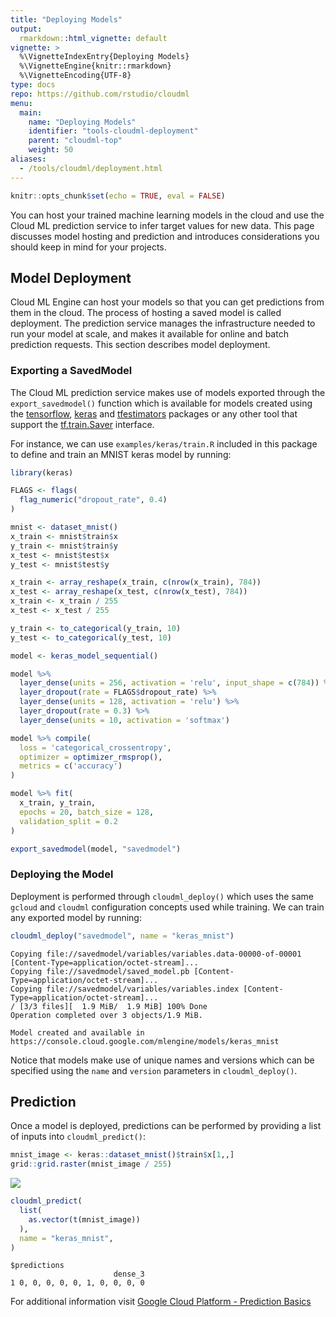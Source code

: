 ```yaml
---
title: "Deploying Models"
output: 
  rmarkdown::html_vignette: default
vignette: >
  %\VignetteIndexEntry{Deploying Models}
  %\VignetteEngine{knitr::rmarkdown}
  %\VignetteEncoding{UTF-8}
type: docs
repo: https://github.com/rstudio/cloudml
menu:
  main:
    name: "Deploying Models"
    identifier: "tools-cloudml-deployment"
    parent: "cloudml-top"
    weight: 50
aliases:
  - /tools/cloudml/deployment.html
---
```



```r
knitr::opts_chunk$set(echo = TRUE, eval = FALSE)
```

You can host your trained machine learning models in the cloud and use the Cloud ML prediction service to infer target values for new data. This page discusses model hosting and prediction and introduces considerations you should keep in mind for your projects.

## Model Deployment

Cloud ML Engine can host your models so that you can get predictions from them in the cloud. The process of hosting a saved model is called deployment. The prediction service manages the infrastructure needed to run your model at scale, and makes it available for online and batch prediction requests. This section describes model deployment.

### Exporting a SavedModel

The Cloud ML prediction service makes use of models exported through the
`export_savedmodel()` function which is available for models created using the [tensorflow](https://tensorflow.rstudio.com/tensorflow/), [keras](https://tensorflow.rstudio.com/keras/) and
[tfestimators](https://tensorflow.rstudio.com/tfestimators/) packages or any other tool that support the [tf.train.Saver](https://www.tensorflow.org/api_docs/python/tf/train/Saver) interface.

For instance, we can use `examples/keras/train.R` included in this package to define
and train an MNIST keras model by running:

```r
library(keras)

FLAGS <- flags(
  flag_numeric("dropout_rate", 0.4)
)

mnist <- dataset_mnist()
x_train <- mnist$train$x
y_train <- mnist$train$y
x_test <- mnist$test$x
y_test <- mnist$test$y

x_train <- array_reshape(x_train, c(nrow(x_train), 784))
x_test <- array_reshape(x_test, c(nrow(x_test), 784))
x_train <- x_train / 255
x_test <- x_test / 255

y_train <- to_categorical(y_train, 10)
y_test <- to_categorical(y_test, 10)

model <- keras_model_sequential()

model %>%
  layer_dense(units = 256, activation = 'relu', input_shape = c(784)) %>%
  layer_dropout(rate = FLAGS$dropout_rate) %>%
  layer_dense(units = 128, activation = 'relu') %>%
  layer_dropout(rate = 0.3) %>%
  layer_dense(units = 10, activation = 'softmax')

model %>% compile(
  loss = 'categorical_crossentropy',
  optimizer = optimizer_rmsprop(),
  metrics = c('accuracy')
)

model %>% fit(
  x_train, y_train,
  epochs = 20, batch_size = 128,
  validation_split = 0.2
)

export_savedmodel(model, "savedmodel")
```

### Deploying the Model

Deployment is performed through `cloudml_deploy()` which uses the same `gcloud`
and `cloudml` configuration concepts used while training. We can
train any exported model by running:

```r
cloudml_deploy("savedmodel", name = "keras_mnist")
```
```
Copying file://savedmodel/variables/variables.data-00000-of-00001 [Content-Type=application/octet-stream]...
Copying file://savedmodel/saved_model.pb [Content-Type=application/octet-stream]...
Copying file://savedmodel/variables/variables.index [Content-Type=application/octet-stream]...
/ [3/3 files][  1.9 MiB/  1.9 MiB] 100% Done                                    
Operation completed over 3 objects/1.9 MiB.

Model created and available in https://console.cloud.google.com/mlengine/models/keras_mnist
```

Notice that models make use of unique names and versions which can be specified
using the `name` and `version` parameters in `cloudml_deploy()`.

## Prediction

Once a model is deployed, predictions can be performed by providing a list of inputs into
`cloudml_predict()`:

```r
mnist_image <- keras::dataset_mnist()$train$x[1,,]
grid::grid.raster(mnist_image / 255)
```

![](../images/deploy-keras-mnist-image.png)
<br>
```r
cloudml_predict(
  list(
    as.vector(t(mnist_image))
  ),
  name = "keras_mnist",
)
```

```
$predictions
                       dense_3
1 0, 0, 0, 0, 0, 1, 0, 0, 0, 0
```

For additional information visit [Google Cloud Platform - Prediction Basics](https://cloud.google.com/ml-engine/docs/prediction-overview)
